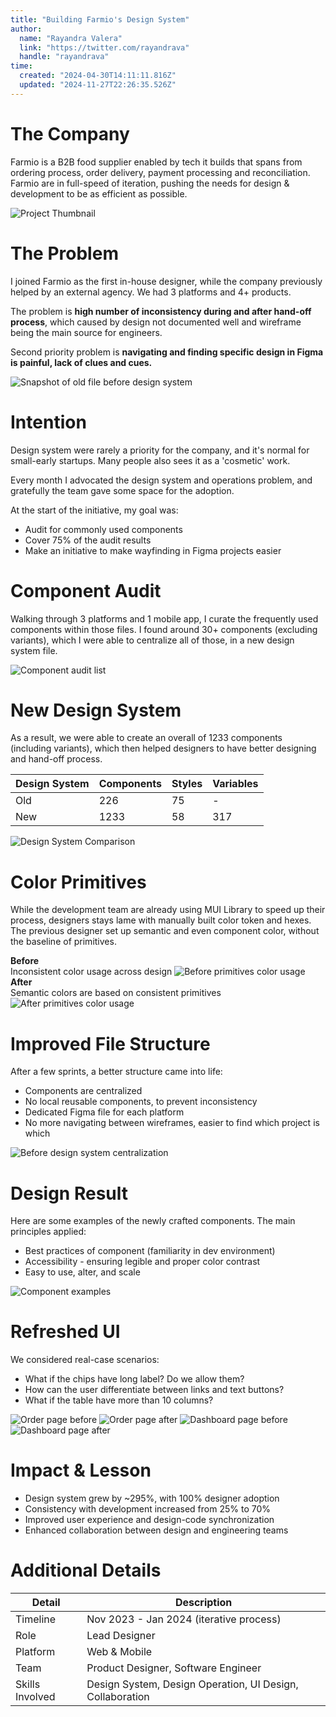 ```yaml
---
title: "Building Farmio's Design System"
author: 
  name: "Rayandra Valera"
  link: "https://twitter.com/rayandrava"
  handle: "rayandrava"
time:
  created: "2024-04-30T14:11:11.816Z"
  updated: "2024-11-27T22:26:35.526Z"
---
```



# The Company

Farmio is a B2B food supplier enabled by tech it builds that spans from ordering process, order delivery, payment processing and reconciliation. Farmio are in full-speed of iteration, pushing the needs for design & development to be as efficient as possible.

<Image 
  src="/farmiods/farmiodsthumbnail.png" 
  alt="Project Thumbnail" 
  caption="Farmio Design System Overview"
  width={1416} height={1062}
/>

# The Problem

I joined Farmio as the first in-house designer, while the company previously helped by an external agency. We had 3 platforms and 4+ products.

The problem is **high number of inconsistency during and after hand-off process**, which caused by design not documented well and wireframe being the main source for engineers.

Second priority problem is **navigating and finding specific design in Figma is painful, lack of clues and cues.**

<Image 
  src="/farmiods/attachment 1.png" 
  alt="Snapshot of old file before design system" 
  caption="Multiple platforms designed in one wireframe file"
  width={1416} height={1062}
/>

# Intention

Design system were rarely a priority for the company, and it's normal for small-early startups. Many people also sees it as a 'cosmetic' work.

Every month I advocated the design system and operations problem, and gratefully the team gave some space for the adoption.

At the start of the initiative, my goal was:

- Audit for commonly used components
- Cover 75% of the audit results
- Make an initiative to make wayfinding in Figma projects easier

# Component Audit

Walking through 3 platforms and 1 mobile app, I curate the frequently used components within those files. I found around 30+ components (excluding variants), which I were able to centralize all of those, in a new design system file.

<Image 
  src="/farmiods/attachment 2.png" 
  alt="Component audit list" 
  caption="Component audit list completed at the end of the project"
  width={1416} height={1062}
/>

# New Design System

As a result, we were able to create an overall of 1233 components (including variants), which then helped designers to have better designing and hand-off process.

| Design System | Components | Styles | Variables |
|--------------|------------|--------|-----------|
| Old | 226 | 75 | - |
| New | 1233 | 58 | 317 |

<Image 
  src="/farmiods/attachment 3.png" 
  alt="Design System Comparison" 
  caption="Comparison between old and new design system"
  width={1416} height={1062}
/>

# Color Primitives

While the development team are already using MUI Library to speed up their process, designers stays lame with manually built color token and hexes. The previous designer set up semantic and even component color, without the baseline of primitives.


**Before**  
Inconsistent color usage across design
    <Image 
      src="/farmiods/attachmente 4.png" 
      alt="Before primitives color usage"
      width={1416} height={1062}
    />
**After**  
Semantic colors are based on consistent primitives
    <Image 
      src="/farmiods/attachmente 4a.png" 
      alt="After primitives color usage"
      width={1416} height={1062}
    />


# Improved File Structure

After a few sprints, a better structure came into life:

- Components are centralized
- No local reusable components, to prevent inconsistency
- Dedicated Figma file for each platform
- No more navigating between wireframes, easier to find which project is which

<Image 
  src="/farmiods/attachment 6.png" 
  alt="Before design system centralization" 
  caption="Component list before and after centralization"
  width={1416} height={1062}
/>

# Design Result

Here are some examples of the newly crafted components. The main principles applied:

- Best practices of component (familiarity in dev environment)
- Accessibility - ensuring legible and proper color contrast
- Easy to use, alter, and scale

<Image 
  src="/farmiods/attachmente 7.png" 
  alt="Component examples" 
  caption="Snapshot of new components"
  width={1416} height={1062}
/>

# Refreshed UI

We considered real-case scenarios:

- What if the chips have long label? Do we allow them?
- How can the user differentiate between links and text buttons?
- What if the table have more than 10 columns?

<Image 
  src="/farmiods/attachmente 8a.png" 
  alt="Order page before" 
  caption="Before new design system"
  width={1416} height={1062}
/>
<Image 
  src="/farmiods/attachmente 8a1.png" 
  alt="Order page after" 
  caption="After new design system"
  width={1416} height={1062}
/>
<Image 
  src="/farmiods/attachmente 8b.png" 
  alt="Dashboard page before" 
  caption="Before new design system"
  width={1416} height={1062}
/>
<Image 
  src="/farmiods/attachmente 8b1.png" 
  alt="Dashboard page after" 
  caption="After new design system"
  width={1416} height={1062}
/>


# Impact & Lesson

- Design system grew by ~295%, with 100% designer adoption
- Consistency with development increased from 25% to 70%
- Improved user experience and design-code synchronization
- Enhanced collaboration between design and engineering teams



# Additional Details

| Detail | Description |
|--------|-------------|
| Timeline | Nov 2023 - Jan 2024 (iterative process)|
| Role | Lead Designer |
| Platform | Web & Mobile |
| Team | Product Designer, Software Engineer |
| Skills Involved | Design System, Design Operation, UI Design, Collaboration |